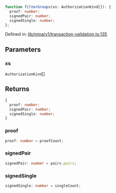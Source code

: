 ```ts
function filterGroups(xs: AuthorizationKind[]): {
  proof: number;
  signedPair: number;
  signedSingle: number;
};
```

Defined in: [lib/mina/v1/transaction-validation.ts:135](https://github.com/o1-labs/o1js/blob/fca908c243ee8e908efacaf73a882d48759e675a/src/lib/mina/v1/transaction-validation.ts#L135)

## Parameters

### xs

`AuthorizationKind`[]

## Returns

```ts
{
  proof: number;
  signedPair: number;
  signedSingle: number;
}
```

### proof

```ts
proof: number = proofCount;
```

### signedPair

```ts
signedPair: number = pairs.pairs;
```

### signedSingle

```ts
signedSingle: number = singleCount;
```
